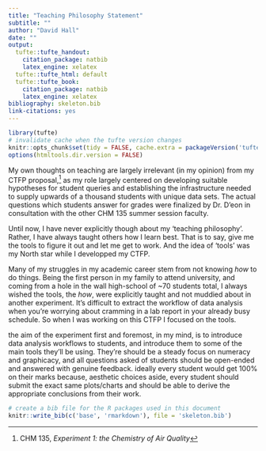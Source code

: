 ```yaml
---
title: "Teaching Philosophy Statement"
subtitle: ""
author: "David Hall"
date: ""
output:
  tufte::tufte_handout:
    citation_package: natbib
    latex_engine: xelatex
  tufte::tufte_html: default
  tufte::tufte_book:
    citation_package: natbib
    latex_engine: xelatex
bibliography: skeleton.bib
link-citations: yes
---
```


```r
library(tufte)
# invalidate cache when the tufte version changes
knitr::opts_chunk$set(tidy = FALSE, cache.extra = packageVersion('tufte'))
options(htmltools.dir.version = FALSE)
```

My own thoughts on teaching are largely irrelevant (in my opinion) from my CTFP proposal,^[CHM 135, *Experiment 1: the Chemistry of Air Quality*] as my role largely centered on developing suitable hypotheses for student queries and establishing the infrastructure needed to supply upwards of a thousand students with unique data sets. The actual questions which students answer for grades were finalized by Dr. D'eon in consultation with the other CHM 135 summer session faculty. 

Until now, I have never explicitly though about my 'teaching philosophy'. Rather, I have always taught others how I learn best. That is to say, give me the tools to figure it out and let me get to work. And the idea of 'tools' was my North star while I developped my CTFP. 

Many of my struggles in my academic career stem from not knowing *how* to do things. Being the first person in my family to attend university, and coming from a hole in the wall high-school of ~70 students total, I always wished the tools, the *how*, were explicitly taught and not muddied about in another experiment. It's difficult to extract the workflow of data analysis when you're worrying about cramming in a lab report in your already busy schedule. So when I was working on this CTFP I focused on the tools. 

the aim of the experiment first and foremost, in my mind, is to introduce data analysis workflows to students, and introduce them to some of the main tools they'll be using. They're should be a steady focus on numeracy and graphicacy, and all questions asked of students should be open-ended and answered with genuine feedback. ideally every student would get 100% on their marks because, aesthetic choices aside, every student should submit the exact same plots/charts and should be able to derive the appropriate conclusions from their work. 


```r
# create a bib file for the R packages used in this document
knitr::write_bib(c('base', 'rmarkdown'), file = 'skeleton.bib')
```
